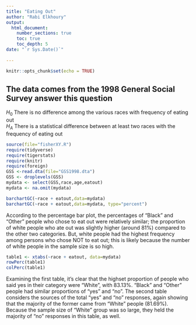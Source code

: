 ```yaml
---
title: "Eating Out"
author: "Rabi Elkhoury"
output: 
  html_document:
    number_sections: true
    toc: true
    toc_depth: 5
date: "`r Sys.Date()`"    
    
---
```


```r
knitr::opts_chunk$set(echo = TRUE)
```

## The data comes from the 1998 General Social Survey answer this question

$H_0$ There is no difference among the various races with frequency of eating out  
$H_A$ There is a statistical difference between at least two races with the frequency of eating out  


```r
source(file="fisherXY.R")
require(tidyverse)
require(tigerstats)
require(knitr)
require(foreign)
GSS <-read.dta(file="GSS1998.dta")
GSS <- droplevels(GSS)
mydata <- select(GSS,race,age,eatout)
mydata <- na.omit(mydata)
```

```r
barchartGC(~race + eatout,data=mydata)
barchartGC(~race + eatout,data=mydata, type="percent")

```

According to the percentage bar plot, the percentages of "Black" and "Other" people who chose to eat out were relatively similar; the proportion of white people who ate out was slightly higher (around 81%) compared to the other two categories.  But, white people had the highest frequency among persons who chose NOT to eat out; this is likely because the number of white people in the sample size is so high.  


```r
table1 <- xtabs(~race + eatout, data=mydata)
rowPerc(table1)
colPerc(table1)
```
 
Examining the first table, it's clear that the highset proportion of people who said yes in their category were "White", with 83.13%.  "Black" and "Other" people had similar proportions of "yes" and "no".  The second table considers the sources of the total "yes" and "no" responses, again showing that the majority of the former came from "White" people (81.69%).  Because the sample size of "White" group was so large, they held the majority of "no" responses in this table, as well.  



